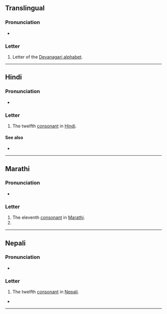 {{also|ਠ|ㆆ|ㅎ}}
{{character info}}
==Translingual==

===Pronunciation===
* {{IPA|mul|/ʈʰə/}}

===Letter===
{{mul-Deva|ṭha}}

# Letter of the [[Devanagari alphabet]].

----

==Hindi==

===Pronunciation===
* {{hi-IPA|ठ.}}

===Letter===
{{head|hi|letter}}

# The twelfth [[consonant]] in [[Hindi]].

====See also====
* {{list:Devanagari script letters/hi}}

----

==Marathi==

===Pronunciation===
* {{IPA|mr|/ʈʰə/}}

===Letter===
{{head|mr|letter}}

# The eleventh [[consonant]] in [[Marathi]].
# 
----
==Nepali==

===Pronunciation===
* {{ne-IPA}}

===Letter===
{{head|ne|letter}}

# The twelfth [[consonant]] in [[Nepali]].

* 

----